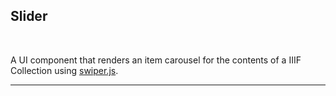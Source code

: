 

## Slider

<br />
<CallToAction href="/docs/slider" text="Docs" size="small" />

A UI component that renders an item carousel for the contents of a IIIF Collection using [swiper.js](https://swiperjs.com/).

---

<Slider iiifContent="https://api.dc.library.northwestern.edu/api/v2/collections/55ff2504-dd53-4943-b2cb-aeea46e77bc3?as=iiif" />

